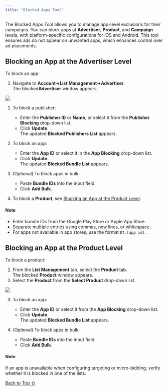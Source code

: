 ```yaml
---
title: "Blocked Apps Tool"
---
```


The Blocked Apps Tool allows you to manage app-level exclusions for their campaigns. You can block apps at **Advertiser**, **Product**, and **Campaign** levels, with platform-specific configurations for iOS and Android. This tool ensures ads do not appear on unwanted apps, which enhances control over ad placements.

## Blocking an App at the Advertiser Level

To block an app:

1. Navigate to **Account→List Management→Advertiser**.\
   The blocked**Advertiser** window appears.

<Frame caption="2025-01-05_16-42-25.jpg">
  <img src="https://developer.digitalturbine.com/hc/article_attachments/17836824528668" />
</Frame>

1. To block a publisher:

   * Enter the **Publisher ID** or **Name**, or select it from the **Publisher Blocking** drop-down list.
   * Click **Update**.\
     The updated **Blocked Publishers List** appears.

2. To block an app:

   * Enter the **App ID** or select it in the **App Blocking** drop-down list.
   * Click **Update**.\
     The updated **Blocked Bundle List** appears.

3. (Optional) To block apps in bulk:

   * Paste **Bundle IDs** into the input field.
   * Click **Add Bulk**.

4. To block a **Product**, see [Blocking an App at the Product Level](#h_01JGVDB8S8H9FFSXFC9EVEJEZC).

#### Note

* Enter bundle IDs from the Google Play Store or Apple App Store.
* Separate multiple entries using commas, new lines, or whitespace.
* For apps not available in app stores, use the format `DT.[app id]`.

## Blocking an App at the Product Level

To block a product:

1. From the **List Management** tab, select the **Product** tab.\
   The blocked **Product** window appears.
2. Select the **Product** from the **Select Product** drop-down list.

<Frame caption="2025-01-05_16-49-39.jpg">
  <img src="https://developer.digitalturbine.com/hc/article_attachments/17836801050140" />
</Frame>

3. To block an app:

   * Enter the **App ID** or select it from the **App Blocking** drop-down list.
   * Click **Update**.\
     The updated **Blocked Bundle List** appears.

4. (Optional) To block apps in bulk:

   * Paste **Bundle IDs** into the input field.
   * Click **Add Bulk**.

#### Note

If an app is unavailable when configuring targeting or micro-bidding, verify whether it is blocked in one of the lists.

[Back to Top ⇧](#top)
